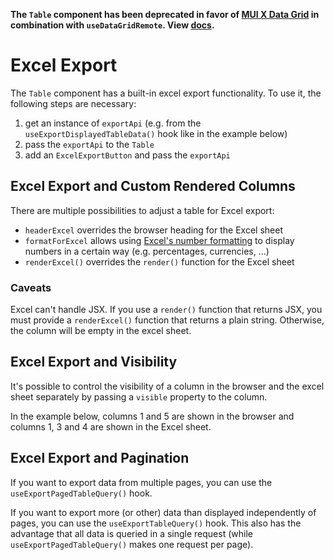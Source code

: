 

**The `Table` component has been deprecated in favor of [MUI X Data Grid](https://mui.com/x/react-data-grid/) in combination with `useDataGridRemote`. View [docs](?path=/docs/docs-components-datagrid--docs).**

<Meta of={ExcelExportStories} />

# Excel Export

The `Table` component has a built-in excel export functionality.
To use it, the following steps are necessary:

1. get an instance of `exportApi` (e.g. from the `useExportDisplayedTableData()` hook like in the example below)
2. pass the `exportApi` to the `Table`
3. add an `ExcelExportButton` and pass the `exportApi`

<Canvas of={ExcelExportStories.BasicExcelExportTable} />

## Excel Export and Custom Rendered Columns

There are multiple possibilities to adjust a table for Excel export:

- `headerExcel` overrides the browser heading for the Excel sheet
- `formatForExcel` allows using [Excel's number formatting](https://support.microsoft.com/en-us/office/number-format-codes-5026bbd6-04bc-48cd-bf33-80f18b4eae68) to display numbers in a certain way (e.g. percentages, currencies, ...)
- `renderExcel()` overrides the `render()` function for the Excel sheet

### Caveats

Excel can't handle JSX.
If you use a `render()` function that returns JSX, you must provide a `renderExcel()` function that returns a plain string.
Otherwise, the column will be empty in the excel sheet.

<Canvas of={ExcelExportStories.ExcelExportAndCustomRenderedColumns} />

## Excel Export and Visibility

It's possible to control the visibility of a column in the browser and the excel sheet separately by passing a `visible` property to the column.

In the example below, columns 1 and 5 are shown in the browser and columns 1, 3 and 4 are shown in the Excel sheet.

<Canvas of={ExcelExportStories.ExcelExportAndVisibility} />

## Excel Export and Pagination

If you want to export data from multiple pages, you can use the `useExportPagedTableQuery()` hook.

<Canvas of={ExcelExportStories.ExcelExportAndPaginationUseExportPagedTableQuery} />

If you want to export more (or other) data than displayed independently of pages, you can use the `useExportTableQuery()` hook.
This also has the advantage that all data is queried in a single request (while `useExportPagedTableQuery()` makes one request per page).

<Canvas of={ExcelExportStories.ExcelExportAndPaginationUseExportTableQuery} />

